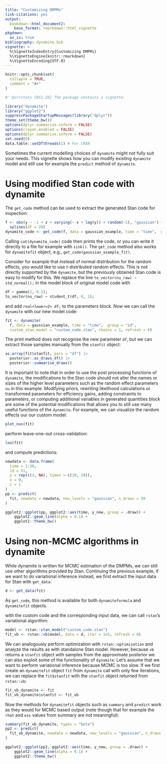 ```yaml
---
title: "Customizing DMPMs"
link-citations: yes
output:
  bookdown::html_document2:
    base_format: rmarkdown::html_vignette
pkgdown:
  as_is: true
bibliography: dynamite.bib
vignette: >
  %\VignetteIndexEntry{Customizing DMPMs} 
  %\VignetteEngine{knitr::rmarkdown} 
  %\VignetteEncoding{UTF-8}
---
```


```r
knitr::opts_chunk$set(
  collapse = TRUE,
  comment = "#>"
)
```

```r
#' @srrstats {BS1.2b} The package contains a vignette.
```

```r
library("dynamite")
library("ggplot2")
suppressPackageStartupMessages(library("dplyr"))
theme_set(theme_bw())
options(dplyr.summarise.inform = FALSE)
options(crayon.enabled = FALSE)
options(dplyr.summarise.inform = FALSE)
set.seed(0)
data.table::setDTthreads(1) # For CRAN
```

Sometimes the current modelling choices of `dynamite` might not fully suit your needs. This vignette shows how you can modify existing `dynamite` model and still use for example the `predict` method of `dynamite`.


# Using modified Stan code with dynamite

The `get_code` method can be used to extract the generated Stan code for inspection:

```r
f <- obs(y ~ -1 + z + varying(~ x + lag(y)) + random(~1), "gaussian") + 
  splines(df = 20)
dynamite_code <- get_code(f, data = gaussian_example, time = "time",  group = "id")
```
Calling `cat(dynamite_code)` code then prints the code, or you can write it directly to a file for example with `sink()`. The `get_code` method also works for `dynamitefit` object, e.g., `get_code(gaussian_example_fit)`.

Consider for example that instead of normal distribution for the random effects, you would like to use $t$-distributed random effects. This is not directly supported by the `dynamite`, but the previously obtained Stan code is easy to modify for this. We replace the line `to_vector(nu_raw) ~ std_normal();` in the model block of original model code with
```stan
df ~ gamma(2, 0.1);
to_vector(nu_raw) ~ student_t(df, 0, 1);
```
and add `real<lower=2> df;` to the parameters block. Now we can call the `dynamite` with our new model code:

```r
fit <- dynamite(
  f, data = gaussian_example, time = "time",  group = "id", 
  custom_stan_model = "custom_code.stan", chains = 1, refresh = 0)
```
The print method does not recognise the new parameter `df`, but we can extract those samples manually from the `stanfit` object:
```r
as.array(fit$stanfit, pars = "df") |> 
  posterior::as_draws_df() |> 
  posterior::summarise_draws()
```

It is important to note that in order to use the post processing functions of `dynamite`, the modifications to the Stan code should not alter the names or sizes of the higher level parameters such as the random effect parameters `nu` in this example. Modifying priors, rewriting likelihood calculations or transformed parameters for efficiency gains, adding constraints to parameters, or computing additional variables in generated quantities block are some of the potential modifications that allows you to still use many useful functions of the `dynamite`. For example, we can visualize the random effects our our custom model:
```r
plot_nus(fit)
```
perform leave-one-out cross-validation:
```r
loo(fit)
```
and compute predictions:
```r
newdata <- data.frame(
  time = 1:30, 
  id = 51, 
  y = rep(c(3, NA), times = c(10, 20)), 
  x = 0, 
  z = 1
)
pp <- predict(
  fit, newdata = newdata, new_levels = "gaussian", n_draws = 50
)

ggplot2::ggplot(pp, ggplot2::aes(time, y_new, group = .draw)) +
    ggplot2::geom_line(alpha = 0.1) +
    ggplot2::theme_bw()
```
# Using non-MCMC algorithms in dynamite

While dynamite is written for MCMC estimation of the DMPMs, we can still use other algorithms provided by Stan. Continuing the previous example, if we want to do variational inference instead, we first extract the input data for Stan with `get_data`:

```r
d <- get_data(fit)
```

As `get_code`, this method is available for both `dynamiteformula` and `dynamitefit` objects.

with the custom code and the corresponding input data, we can call `rstan`'s variational algorithm:

```r
model <- rstan::stan_model("custom_code.stan")
fit_vb <- rstan::vb(model, data = d, iter = 1e5, refresh = 0)
```
We can analogously perform optimization with `rstan::optimization` and analyze the results as with standalone Stan model. However, because `vb` returns a `stanfit` object with samples from the approximate posterior we can also exploit some of the functionality of `dynamite`: Let's assume that we want to perform variational inference because MCMC is too slow. If we first create an `dynamitefit` object `fit` from `dynamite` call with only few iterations, we can replace the `fit$stanfit` with the `stanfit` object returned from `rstan::vb`:
```r
fit_vb_dynamite <- fit
fit_vb_dynamite$stanfit <- fit_vb
```
Now the methods for `dynamitefit` objects such as `summary` and `predict` work as they would for MCMC based output (note though that for example the `rhat` and `ess` values from summary are not meaningful):

```r
summary(fit_vb_dynamite, types = "beta")
pp2 <- predict(
  fit_vb_dynamite, newdata = newdata, new_levels = "gaussian", n_draws = 50
)

ggplot2::ggplot(pp2, ggplot2::aes(time, y_new, group = .draw)) +
    ggplot2::geom_line(alpha = 0.1) +
    ggplot2::theme_bw()
```

